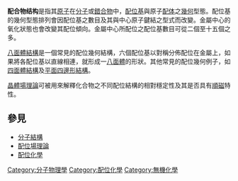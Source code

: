 '''配合物结构'''是指其[[原子|原子]]在[[分子|分子]]或[[錯合物|錯合物]]中，[[配位基|配位基]]與原子[[配体_(化学)|配体]]之[[幾何|幾何]]型態。配位基的幾何型態排列會因配位基之數目及其與中心原子鍵結之型式而改變。金屬中心的氧化狀態也會改變其配位傾向。金屬中心所配位之配位基數目可從二個至十五個之多。

[[八面體結構|八面體結構]]是一個常見的配位幾何結構，六個配位基以對稱分佈配位在金屬上，如果將各配位基以直線相連，就形成一[[正八面體|八面體]]的形狀。其他常見的配位幾何例子，如[[四面體結構|四面體結構]]及[[平面四邊形結構|平面四邊形結構]]。

[[晶體場理論|晶體場理論]]可被用來解釋化合物之不同配位結構的相對穩定性及其是否具有[[順磁性|順磁]]特性。

==參見==
*[[分子結構|分子結構]]
*[[配位場理論|配位場理論]]
*[[配位化學|配位化學]]

[[Category:分子物理學|Category:分子物理學]]
[[Category:配位化學|Category:配位化學]]
[[Category:無機化學|Category:無機化學]]

{{chem-stub}}
{{atomic-physics-stub}}